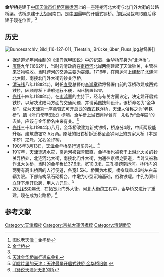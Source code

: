 '''金华桥'''是建于[[中国|中国]][[天津市|天津市]][[红桥区|红桥区]][[南运河|南运河]]上的一座连接河北大街与北门外大街的公路桥梁。该桥原建于[[大胡同_(天津)|大胡同]]南口，是[[中国|中国]]最早的开启式钢桥。<ref name="#1">[http://tianjin.enorth.com.cn/system/2004/04/09/000765328.shtml 图说老天津：金华桥]</ref>[[南运河|南运河]]裁弯取直后移建于现在位置。<ref>[http://www.jwb.com.cn/jwb/html/2008-12/06/content_232191.htm 金华桥]{{dead link|date=2018年1月 |bot=InternetArchiveBot |fix-attempted=yes }}</ref>

== 历史 ==
[[File:Bundesarchiv_Bild_116-127-011,_Tientsin,_Brücke_über_Fluss.jpg|thumb]]总督署]]
*据[[清|清]][[道光|道光]]年间绘制的《津门保甲图说》中的记载，金华桥前身为“北浮桥”。
*[[康熙|康熙]]九年(1662年)，当时的清政府在[[南运河|南运河]]北岸两侧建起了天津钞关，主管往来货物税收。当时跨河的交通主要为摆渡。1716年，在南运河上建起了北连河北大街，南接北门外大街的钞关浮桥。
*[[清|清]][[光绪|光绪]]八年(1882年)，时任[[直隶|直隶]]总督的[[李鸿章|李鸿章]]欲将督署门前的浮桥改建成西式铁桥，因顾虑桥下漕船通行不便，因此搁置起来。
*[[光绪|光绪]]十四年(1888年)，在[[李鸿章|李鸿章]]的主持下，经与有关方面议定，决定建开启式铁桥，以解决水陆两方面的交通问题，并请英国技师设计。该桥命名为“金华桥”，成为天津第一座悬臂式可开启式的西式铁浮桥，天津人俗称之为“老铁桥”。[[清|清]]《津门保甲图说》标明，金华桥上游西南岸曾有一处名为“金华园”的去处，应该与金华桥名由来有关。<ref name="#1"/>
*[[光绪|光绪]]三十年(1904年)八月，金华桥改建为新式铁桥，桥身分4段，中间两段能升起。建筑费银12.5万两。原址的旧铁桥拆迁移至金钟河上的贾家大桥（本是木桥）之处，定名金钟桥。
*1905年3月13日，[[天津|天津]]金华桥举行通车典礼。<ref>[http://www.tjdag.gov.cn/daby/daby_lssdjt_xiangxi.asp?n_id=1139 天津金华桥举行通车典礼]{{dead link|date=2018年1月 |bot=InternetArchiveBot |fix-attempted=yes }}</ref>
*1917年，[[天津|天津]]遭遇水灾，[[南运河|南运河]]被裁弯取直，金华桥也被移于上游北大关的钞关浮桥处，北连河北大街，南接北门外大街，为通往京师之要道，当时又被称作北大关桥，当时的金华桥长37.6米，宽10.3米，三孔横跨南运河。桥桁内的两旁有高出桥面的人行便道，各宽1.5米。桥面为木板，桥身载重以6吨左右车辆为限。下部结构系石砌桥台，中墩为小型沉箱基础，俗称铁罐。中孔为双叶立转下承开启跨，用人力开启。<ref>[http://www.022net.com/2010/3-21/502830312442056.html 明信片里的天津：天津最早开启式铁桥 金华桥旧貌] {{webarchive|url=https://web.archive.org/web/20100411070802/http://www.022net.com/2010/3-21/502830312442056.html |date=2010-04-11 }}</ref>
*[[20世纪80年代|20世纪80年代]]，在拓宽北门外大街、河北大街的工程中，金华桥又进行了重建，现在成为公路桥。<ref>[http://tianjin.enorth.com.cn/system/2005/01/05/000938503_01.shtml 《话说天津》·天津的桥]</ref>

==参考文献==
<div class="references-small">
<references />
</div>




{{天津桥隧}}
[[Category:天津橋樑|Category:天津橋樑]]
[[Category:京杭大運河橋樑|Category:京杭大運河橋樑]]
[[Category:清朝桥梁|Category:清朝桥梁]]